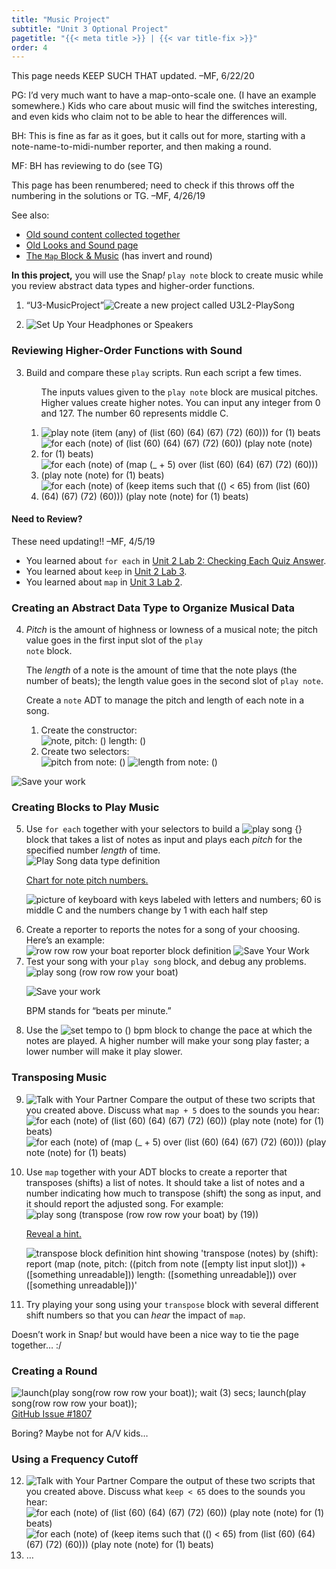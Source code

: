 ```yaml
---
title: "Music Project"
subtitle: "Unit 3 Optional Project"
pagetitle: "{{< meta title >}} | {{< var title-fix >}}"
order: 4
---
```


::: todo
This page needs KEEP SUCH THAT updated. --MF, 6/22/20
:::

::: todo
<p>PG: I'd very much want to have a map-onto-scale one. (I have an
example somewhere.) Kids who care about music will find the switches
interesting, and even kids who claim not to be able to hear the
differences will.</p>

<p>BH: This is fine as far as it goes, but it calls out for more,
starting with a note-name-to-midi-number reporter, and then making a
round.</p>

<p>MF: BH has reviewing to do (see TG)</p>

<p>This page has been renumbered; need to check if this throws off the
numbering in the solutions or TG. --MF, 4/26/19</p>
:::

::: todo
See also:

<ul>

<li><a href="/3-lists/optional-projects/old/music-project-old.html">Old
sound content collected together</a></li>

<li><a href="/new-ideas/graphics/colors-sound.html">Old
Looks and Sound page</a></li>

<li><a href="/2-complexity/old/new/map-music.html">The
<code>Map</code> Block & Music</a> (has invert and round)</li>

</ul>
:::

::: learn
<p><strong>In this project,</strong> you will use the Snap<em>!</em>
<code>play note</code> block to create music while you review abstract
data types and higher-order functions.</p>
:::

::: {#first .forYouToDo}
<ol>

<li>

::: newProject
["U3-MusicProject"]{.text}<img src="/img/icons/new-project-called.png" title="Create a new project called U3L2-PlaySong" alt="Create a new project called U3L2-PlaySong"/>
:::

</li>

<li><img src="/img/icons/headphones.png" title="Set Up Your Headphones or Speakers" alt="Set Up Your Headphones or Speakers" class="inline"/></li>

</ol>
:::

<h3>Reviewing Higher-Order Functions with Sound</h3>

::: forYouToDo
<ol start="3">

<li>

Build and compare these <code>play</code> scripts. Run each script a few
times.

<ol>

::: sidenote
The inputs values given to the <code>play note</code> block are musical
pitches. Higher values create higher notes. You can input any integer
from 0 and 127. The number 60 represents middle C.
:::

<li><img src="/img/3-lists/compare-play-note-1.png" title="play note (item (any) of (list (60) (64) (67) (72) (60))) for (1) beats" alt="play note (item (any) of (list (60) (64) (67) (72) (60))) for (1) beats" class="inline"/></li>

<li><img src="/img/3-lists/compare-play-note-2.png" title="for each (note) of (list (60) (64) (67) (72) (60)) (play note (note) for (1) beats)" alt="for each (note) of (list (60) (64) (67) (72) (60)) (play note (note) for (1) beats)" class="inline"/></li>

<li><img src="/img/3-lists/compare-play-note-3.png" title="for each (note) of (map (_ + 5) over (list (60) (64) (67) (72) (60))) (play note (note) for (1) beats)" alt="for each (note) of (map (_ + 5) over (list (60) (64) (67) (72) (60))) (play note (note) for (1) beats)" class="inline"/></li>

<li><img src="/img/3-lists/compare-play-note-4.png" title="for each (note) of (keep items such that (() &lt; 65) from (list (60) (64) (67) (72) (60))) (play note (note) for (1) beats)" alt="for each (note) of (keep items such that (() &lt; 65) from (list (60) (64) (67) (72) (60))) (play note (note) for (1) beats)" class="inline"/></li>

<!--<li><img class="inline" src="/img/3-lists/compare-play-note-5.png" alt="join (C major: ) (combine with (join () (, ) ()) items of (list (60) (64) (67)))" title="join (C major: ) (combine with (join () (, ) ()) items of (list (60) (64) (67)))" /></li>-->

</ol>

</li>

</ol>

::: endnote
<h4><strong>Need to Review?</strong></h4>

::: todo
These need updating!! --MF, 4/5/19
:::

<ul>

<li>You learned about <code>for each</code> in
<a href="/unit-2/lab-2/3-traversing-list.html" title="Unit 2 Lab 2: Checking Each Quiz Answer">Unit
2 Lab 2: Checking Each Quiz Answer</a>.</li>

<li>You learned about <code>keep</code> in
<a href="/unit-2/lab-3/5-keeping-list-items.html" title="Keeping Items from a List">Unit
2 Lab 3</a>.</li>

<li>You learned about <code>map</code> in
<a href="/unit-3/lab-2/5-mapping-over-list.html" title="Transforming Every List Item">Unit
3 Lab 2</a>.</li>

</ul>
:::
:::

<h3>Creating an Abstract Data Type to Organize Musical Data</h3>

::: forYouToDo
<ol start="4">

<li>

::: sidenoteBig
<p><em>Pitch</em> is the amount of highness or lowness of a musical
note; the pitch value goes in the first input slot of the <code>play
note</code> block.</p>

<p>The <em>length</em> of a note is the amount of time that the note
plays (the number of beats); the length value goes in the second slot of
<code>play note</code>.</p>
:::

Create a <code>note</code> ADT to manage the pitch and length of each
note in a song.

<ol>

<li>Create the constructor:<br />
<img src="/img/3-lists/note-constructor.png" title="note, pitch: () length: ()" alt="note, pitch: () length: ()" class="ms-4"/></li>

<li>Create two selectors:<br />
<img src="/img/3-lists/note-selector-pitch.png" title="pitch from note: ()" alt="pitch from note: ()" class="ms-4"/>
<img src="/img/3-lists/note-selector-length.png" title="length from note: ()" alt="length from note: ()" class="ms-4"/></li>

</ol>

</li>

</ol>
:::

<img src="/img/icons/save-now.png" title="Save your work" alt="Save your work" class="float-end"/>

<h3>Creating Blocks to Play Music</h3>

::::: forYouToDo
<ol start="5">

<li>Use <code>for each</code> together with your selectors to build a
<img src="/img/3-lists/play-song-block.png" title="play song {}" alt="play song {}" class="inline py-0"/> block that takes a list of notes as input and plays each <var>pitch</var> for the specified number <var>length</var> of time. <br />
<img src="/img/3-lists/play-song-data-type.png" title="Play Song data type definition" alt="Play Song data type definition" class="ms-4"/></li>

:::: endnote
<a href="#hint-target" data-bs-toggle="collapse" title="Chart for note pitch numbers">Chart
for note pitch numbers. </a>

::: {#hint-target .collapse}

<img src="/img/3-lists/keyboard.jpg" title="picture of keyboard with keys labeled with letters and numbers; 60 is middle C and the numbers change by 1 with each half step" alt="picture of keyboard with keys labeled with letters and numbers; 60 is middle C and the numbers change by 1 with each half step"/>

:::

::::

<li>Create a reporter to reports the notes for a song of your choosing.
Here's an example:<br />
<img src="/img/3-lists/row-row-row-reporter.png" title="row row row your boat reporter block definition" alt="row row row your boat reporter block definition" class="ms-4"/>
<img src="/img/icons/save-mini.png" title="Save Your Work" alt="Save Your Work" class="float-end"/></li>

<li>Test your song with your <code>play song</code> block, and debug any
problems.<br />
<img src="/img/3-lists/play-song-row-row-row.png" title="play song (row row row your boat)" alt="play song (row row row your boat)" class="ms-4"/></li>

<img src="/img/icons/save-now.png" title="Save your work" alt="Save your work" class="float-end"/>

</ol>

:::::

::: ifTime
<ol start="8">

::: sidenote
BPM stands for "beats per minute."
:::

<li>Use the
<img src="/img/3-lists/set-tempo-to-empty.png" title="set tempo to () bpm" alt="set tempo to () bpm" class="inline"/>
block to change the pace at which the notes are played. A higher number
will make your song play faster; a lower number will make it play
slower.</li>

</ol>
:::

<h3>Transposing Music</h3>

::: forYouToDo
<ol start="9">

<li><img src="/img/icons/talk-with-your-partner-mini.png" title="Talk with Your Partner" alt="Talk with Your Partner" class="float-end"/>
Compare the output of these two scripts that you created above. Discuss
what <code>map + 5</code> does to the sounds you hear:<br />
<img src="/img/3-lists/compare-play-note-2.png" title="for each (note) of (list (60) (64) (67) (72) (60)) (play note (note) for (1) beats)" alt="for each (note) of (list (60) (64) (67) (72) (60)) (play note (note) for (1) beats)" class="ms-4"/><br />
<img src="/img/3-lists/compare-play-note-3.png" title="for each (note) of (map (_ + 5) over (list (60) (64) (67) (72) (60))) (play note (note) for (1) beats)" alt="for each (note) of (map (_ + 5) over (list (60) (64) (67) (72) (60))) (play note (note) for (1) beats)" class="ms-4"/></li>

<li>

Use <code>map</code> together with your ADT blocks to create a reporter
that transposes (shifts) a list of notes. It should take a list of notes
and a number indicating how much to transpose (shift) the song as input,
and it should report the adjusted song. For example:<br />
<img src="/img/3-lists/play-song-transpose-row-row-row-by-19.png" title="play song (transpose (row row row your boat) by (19))" alt="play song (transpose (row row row your boat) by (19))" class="ms-4"/>

::: endnote
<a href="#hint-target-2" data-bs-toggle="collapse" title="Hint">Reveal a
hint.</a>

::: {#hint-target-2 .collapse}
<img src="/img/3-lists/transpose-definition.png" title="transpose block definition hint showing &apos;transpose (notes) by (shift): report (map (note, pitch: ((pitch from note ([empty list input slot])) + ([something unreadable])) length: ([something unreadable])) over ([something unreadable]))&apos;" alt="transpose block definition hint showing &apos;transpose (notes) by (shift): report (map (note, pitch: ((pitch from note ([empty list input slot])) + ([something unreadable])) length: ([something unreadable])) over ([something unreadable]))&apos;"/>
:::
:::

</li>

<li>Try playing your song using your <code>transpose</code> block with
several different shift numbers so that you can <em>hear</em> the impact
of <code>map</code>.</li>

</ol>
:::

::: todo
Doesn't work in Snap<em>!</em> but would have been a nice way to tie the
page together... :/

<h3>Creating a Round</h3>



<img src="/img/3-lists/musical-round.png" title="launch(play song(row row row your boat)); wait (3) secs; launch(play song(row row row your boat));" alt="launch(play song(row row row your boat)); wait (3) secs; launch(play song(row row row your boat));" class="ms-4"/>
<a href="https://github.com/jmoenig/Snap--Build-Your-Own-Blocks/issues/1807">GitHub
Issue #1807</a>
:::

::: todo
Boring? Maybe not for A/V kids...

<h3>Using a Frequency Cutoff</h3>

::: forYouToDo
<ol start="12">

<li><img src="/img/icons/talk-with-your-partner-mini.png" title="Talk with Your Partner" alt="Talk with Your Partner" class="float-end"/>
Compare the output of these two scripts that you created above. Discuss
what <code>keep \< 65</code> does to the sounds you hear:<br />
<img src="/img/3-lists/compare-play-note-2.png" title="for each (note) of (list (60) (64) (67) (72) (60)) (play note (note) for (1) beats)" alt="for each (note) of (list (60) (64) (67) (72) (60)) (play note (note) for (1) beats)" class="ms-4"/><br />
<img src="/img/3-lists/compare-play-note-4.png" title="for each (note) of (keep items such that (() &lt; 65) from (list (60) (64) (67) (72) (60))) (play note (note) for (1) beats)" alt="for each (note) of (keep items such that (() &lt; 65) from (list (60) (64) (67) (72) (60))) (play note (note) for (1) beats)" class="ms-4"/></li>

<li>...</li>

</ol>
:::
:::
